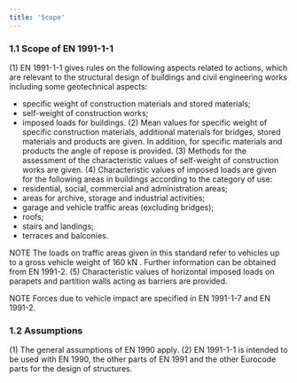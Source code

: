 ```yaml
---
title: 'Scope'
---
```


### 1.1 Scope of EN 1991-1-1

(1) EN 1991-1-1 gives rules on the following aspects related to actions, which are relevant to the structural design of buildings and civil engineering works including some geotechnical aspects:

- specific weight of construction materials and stored materials;
- self-weight of construction works;
- imposed loads for buildings.
(2) Mean values for specific weight of specific construction materials, additional materials for bridges, stored materials and products are given. In addition, for specific materials and products the angle of repose is provided.
(3) Methods for the assessment of the characteristic values of self-weight of construction works are given.
(4) Characteristic values of imposed loads are given for the following areas in buildings according to the category of use:
- residential, social, commercial and administration areas;
- areas for archive, storage and industrial activities;
- garage and vehicle traffic areas (excluding bridges);
- roofs;
- stairs and landings;
- terraces and balconies.

NOTE The loads on traffic areas given in this standard refer to vehicles up to a gross vehicle weight of 160 kN . Further information can be obtained from EN 1991-2.
(5) Characteristic values of horizontal imposed loads on parapets and partition walls acting as barriers are provided.

NOTE Forces due to vehicle impact are specified in EN 1991-1-7 and EN 1991-2.

### 1.2 Assumptions

(1) The general assumptions of EN 1990 apply.
(2) EN 1991-1-1 is intended to be used with EN 1990, the other parts of EN 1991 and the other Eurocode parts for the design of structures.